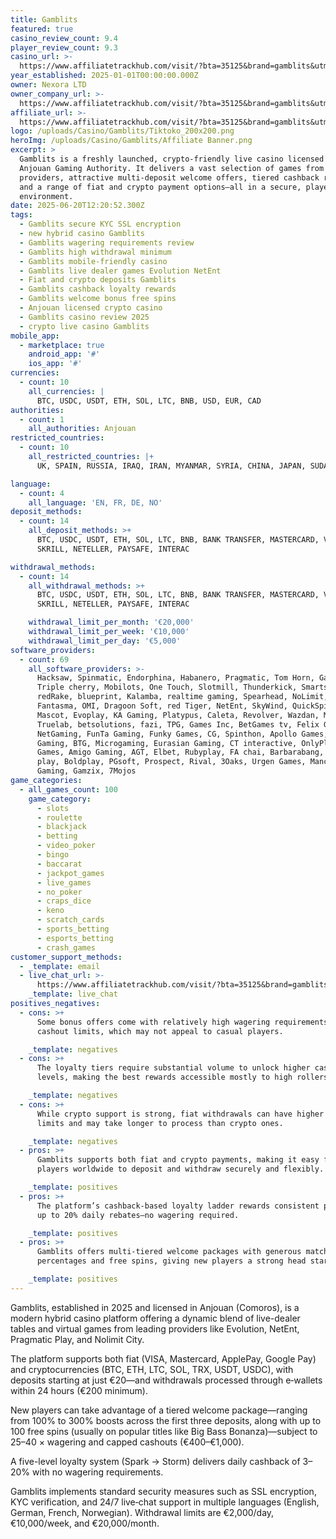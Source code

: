 ```yaml
---
title: Gamblits
featured: true
casino_review_count: 9.4
player_review_count: 9.3
casino_url: >-
  https://www.affiliatetrackhub.com/visit/?bta=35125&brand=gamblits&utm_campaign=SEO
year_established: 2025-01-01T00:00:00.000Z
owner: Nexora LTD
owner_company_url: >-
  https://www.affiliatetrackhub.com/visit/?bta=35125&brand=gamblits&utm_campaign=SEO
affiliate_url: >-
  https://www.affiliatetrackhub.com/visit/?bta=35125&brand=gamblits&utm_campaign=SEO
logo: /uploads/Casino/Gamblits/Tiktoko_200x200.png
heroImg: /uploads/Casino/Gamblits/Affiliate Banner.png
excerpt: >
  Gamblits is a freshly launched, crypto-friendly live casino licensed by the
  Anjouan Gaming Authority. It delivers a vast selection of games from top
  providers, attractive multi-deposit welcome offers, tiered cashback rewards,
  and a range of fiat and crypto payment options—all in a secure, player‑centric
  environment.
date: 2025-06-20T12:20:52.300Z
tags:
  - Gamblits secure KYC SSL encryption
  - new hybrid casino Gamblits
  - Gamblits wagering requirements review
  - Gamblits high withdrawal minimum
  - Gamblits mobile-friendly casino
  - Gamblits live dealer games Evolution NetEnt
  - Fiat and crypto deposits Gamblits
  - Gamblits cashback loyalty rewards
  - Gamblits welcome bonus free spins
  - Anjouan licensed crypto casino
  - Gamblits casino review 2025
  - crypto live casino Gamblits
mobile_app:
  - marketplace: true
    android_app: '#'
    ios_app: '#'
currencies:
  - count: 10
    all_currencies: |
      BTC, USDC, USDT, ETH, SOL, LTC, BNB, USD, EUR, CAD
authorities:
  - count: 1
    all_authorities: Anjouan
restricted_countries:
  - count: 10
    all_restricted_countries: |+
      UK, SPAIN, RUSSIA, IRAQ, IRAN, MYANMAR, SYRIA, CHINA, JAPAN, SUDAN

language:
  - count: 4
    all_language: 'EN, FR, DE, NO'
deposit_methods:
  - count: 14
    all_deposit_methods: >+
      BTC, USDC, USDT, ETH, SOL, LTC, BNB, BANK TRANSFER, MASTERCARD, VISA,
      SKRILL, NETELLER, PAYSAFE, INTERAC

withdrawal_methods:
  - count: 14
    all_withdrawal_methods: >+
      BTC, USDC, USDT, ETH, SOL, LTC, BNB, BANK TRANSFER, MASTERCARD, VISA,
      SKRILL, NETELLER, PAYSAFE, INTERAC

    withdrawal_limit_per_month: '€20,000'
    withdrawal_limit_per_week: '€10,000'
    withdrawal_limit_per_day: '€5,000'
software_providers:
  - count: 69
    all_software_providers: >-
      Hacksaw, Spinmatic, Endorphina, Habanero, Pragmatic, Tom Horn, Gameart,
      Triple cherry, Mobilots, One Touch, Slotmill, Thunderkick, Smartsoft,
      redRake, blueprint, Kalamba, realtime gaming, Spearhead, NoLimit,
      Fantasma, OMI, Dragoon Soft, red Tiger, NetEnt, SkyWind, QuickSpin,
      Mascot, Evoplay, KA Gaming, Platypus, Caleta, Revolver, Wazdan, MrSlotty,
      Truelab, betsolutions, fazi, TPG, Games Inc, BetGames tv, Felix Gaming,
      NetGaming, FunTa Gaming, Funky Games, CG, Spinthon, Apollo Games, CQ9
      Gaming, BTG, Microgaming, Eurasian Gaming, CT interactive, OnlyPlay, Turbo
      Games, Amigo Gaming, AGT, Elbet, Rubyplay, FA chai, Barbarabang, Zeus
      play, Boldplay, PGsoft, Prospect, Rival, 3Oaks, Urgen Games, Mancala
      Gaming, Gamzix, 7Mojos
game_categories:
  - all_games_count: 100
    game_category:
      - slots
      - roulette
      - blackjack
      - betting
      - video_poker
      - bingo
      - baccarat
      - jackpot_games
      - live_games
      - no_poker
      - craps_dice
      - keno
      - scratch_cards
      - sports_betting
      - esports_betting
      - crash_games
customer_support_methods:
  - _template: email
  - live_chat_url: >-
      https://www.affiliatetrackhub.com/visit/?bta=35125&brand=gamblits&utm_campaign=SEO
    _template: live_chat
positives_negatives:
  - cons: >+
      Some bonus offers come with relatively high wagering requirements and
      cashout limits, which may not appeal to casual players.

    _template: negatives
  - cons: >+
      The loyalty tiers require substantial volume to unlock higher cashback
      levels, making the best rewards accessible mostly to high rollers.

    _template: negatives
  - cons: >+
      While crypto support is strong, fiat withdrawals can have higher minimum
      limits and may take longer to process than crypto ones.

    _template: negatives
  - pros: >+
      Gamblits supports both fiat and crypto payments, making it easy for
      players worldwide to deposit and withdraw securely and flexibly.

    _template: positives
  - pros: >+
      The platform’s cashback-based loyalty ladder rewards consistent play with
      up to 20% daily rebates—no wagering required.

    _template: positives
  - pros: >+
      Gamblits offers multi-tiered welcome packages with generous match
      percentages and free spins, giving new players a strong head start.

    _template: positives
---
```


Gamblits, established in 2025 and licensed in Anjouan (Comoros), is a modern hybrid casino platform offering a dynamic blend of live-dealer tables and virtual games from leading providers like Evolution, NetEnt, Pragmatic Play, and Nolimit City.

The platform supports both fiat (VISA, Mastercard, ApplePay, Google Pay) and cryptocurrencies (BTC, ETH, LTC, SOL, TRX, USDT, USDC), with deposits starting at just €20—and withdrawals processed through e‑wallets within 24 hours (€200 minimum).

New players can take advantage of a tiered welcome package—ranging from 100% to 300% boosts across the first three deposits, along with up to 100 free spins (usually on popular titles like Big Bass Bonanza)—subject to 25–40 × wagering and capped cashouts (€400–€1,000).

A five-level loyalty system (Spark → Storm) delivers daily cashback of 3–20% with no wagering requirements.

Gamblits implements standard security measures such as SSL encryption, KYC verification, and 24/7 live‑chat support in multiple languages (English, German, French, Norwegian). Withdrawal limits are €2,000/day, €10,000/week, and €20,000/month.
